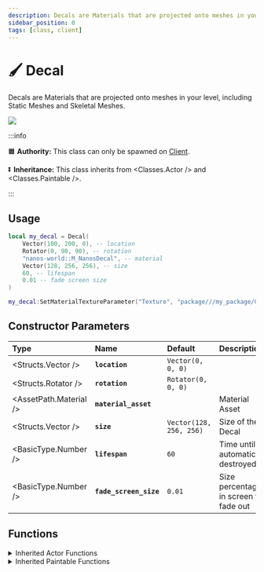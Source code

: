 ```yaml
---
description: Decals are Materials that are projected onto meshes in your level, including Static Meshes and Skeletal Meshes.
sidebar_position: 0
tags: [class, client]
---
```


# 🖌️ Decal

Decals are Materials that are projected onto meshes in your level, including Static Meshes and Skeletal Meshes.


![](/img/docs/decals.jpg)

:::info

🟧 **Authority:** This class can only be spawned on [Client](./core-concepts/scripting/authority-concepts.mdx).

⏬ **Inheritance:** This class inherits from <Classes.Actor /> and <Classes.Paintable />.

:::


## Usage

```lua title=Client/Index.lua
local my_decal = Decal(
    Vector(100, 200, 0), -- location
    Rotator(0, 90, 90), -- rotation
    "nanos-world::M_NanosDecal", -- material
    Vector(128, 256, 256), -- size
    60, -- lifespan
    0.01 -- fade screen size
)

my_decal:SetMaterialTextureParameter("Texture", "package///my_package/Client/image.jpg")
```


## Constructor Parameters

| **Type** | **Name** | **Default** | **Description** |
| :--- | :--- | :--- | :--- |
| <Structs.Vector /> | **`location`** | `Vector(0, 0, 0)` |  |
| <Structs.Rotator /> | **`rotation`** | `Rotator(0, 0, 0)` |  |
| <AssetPath.Material /> | **`material_asset`** | ` ` | Material Asset |
| <Structs.Vector /> | **`size`** | `Vector(128, 256, 256)` | Size of the Decal |
| <BasicType.Number /> | **`lifespan`** | `60` | Time until automatically destroyed |
| <BasicType.Number /> | **`fade_screen_size`** | `0.01` | Size percentage in screen to fade out |


## Functions


<details><summary>Inherited Actor Functions</summary><BaseActorFunctions /></details>
<details><summary>Inherited Paintable Functions</summary><BasePaintableFunctions /></details>


